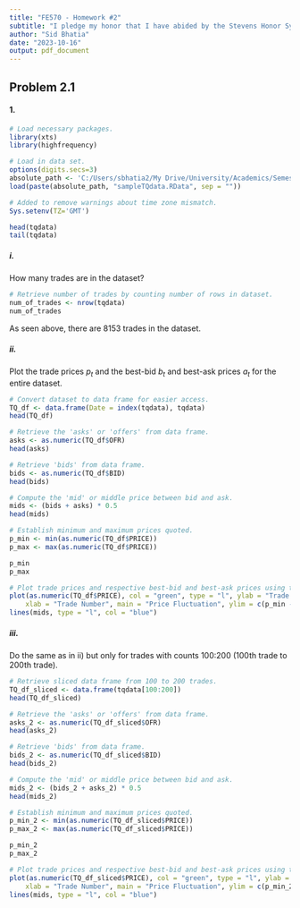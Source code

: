 ```yaml
---
title: "FE570 - Homework #2"
subtitle: "I pledge my honor that I have abided by the Stevens Honor System."
author: "Sid Bhatia"
date: "2023-10-16"
output: pdf_document
---
```


## Problem 2.1

#### 1.

```r
# Load necessary packages.
library(xts)
library(highfrequency)

# Load in data set.
options(digits.secs=3)
absolute_path <- 'C:/Users/sbhatia2/My Drive/University/Academics/Semester V/FE570 - Market Microstructure and Trading Strategies/FE570 - Homework/FE570 - Homework #2/'
load(paste(absolute_path, "sampleTQdata.RData", sep = ""))

# Added to remove warnings about time zone mismatch.
Sys.setenv(TZ='GMT')

head(tqdata)
tail(tqdata)
```

##### i.

How many trades are in the dataset?

```r
# Retrieve number of trades by counting number of rows in dataset.
num_of_trades <- nrow(tqdata)
num_of_trades
```

As seen above, there are 8153 trades in the dataset.

##### ii.

Plot the trade prices $p_t$ and the best-bid $b_t$ and best-ask prices $a_t$ for the entire dataset.

```r
# Convert dataset to data frame for easier access.
TQ_df <- data.frame(Date = index(tqdata), tqdata)
head(TQ_df)

# Retrieve the 'asks' or 'offers' from data frame.
asks <- as.numeric(TQ_df$OFR)
head(asks)

# Retrieve 'bids' from data frame.
bids <- as.numeric(TQ_df$BID)
head(bids)

# Compute the 'mid' or middle price between bid and ask.
mids <- (bids + asks) * 0.5
head(mids)

# Establish minimum and maximum prices quoted.
p_min <- min(as.numeric(TQ_df$PRICE))
p_max <- max(as.numeric(TQ_df$PRICE))

p_min
p_max

# Plot trade prices and respective best-bid and best-ask prices using the mid price.
plot(as.numeric(TQ_df$PRICE), col = "green", type = "l", ylab = "Trade Price", 
    xlab = "Trade Number", main = "Price Fluctuation", ylim = c(p_min - 0.2, p_max + 0.2))
lines(mids, type = "l", col = "blue")
```

##### iii.

Do the same as in ii) but only for trades with counts 100:200 (100th trade to 200th trade).

```r
# Retrieve sliced data frame from 100 to 200 trades.
TQ_df_sliced <- data.frame(tqdata[100:200])
head(TQ_df_sliced)

# Retrieve the 'asks' or 'offers' from data frame.
asks_2 <- as.numeric(TQ_df_sliced$OFR)
head(asks_2)

# Retrieve 'bids' from data frame.
bids_2 <- as.numeric(TQ_df_sliced$BID)
head(bids_2)

# Compute the 'mid' or middle price between bid and ask.
mids_2 <- (bids_2 + asks_2) * 0.5
head(mids_2)

# Establish minimum and maximum prices quoted.
p_min_2 <- min(as.numeric(TQ_df_sliced$PRICE))
p_max_2 <- max(as.numeric(TQ_df_sliced$PRICE))

p_min_2
p_max_2

# Plot trade prices and respective best-bid and best-ask prices using the mid price.
plot(as.numeric(TQ_df_sliced$PRICE), col = "green", type = "l", ylab = "Trade Price", 
    xlab = "Trade Number", main = "Price Fluctuation", ylim = c(p_min_2 - 0.2, p_max_2 + 0.2))
lines(mids, type = "l", col = "blue")
```